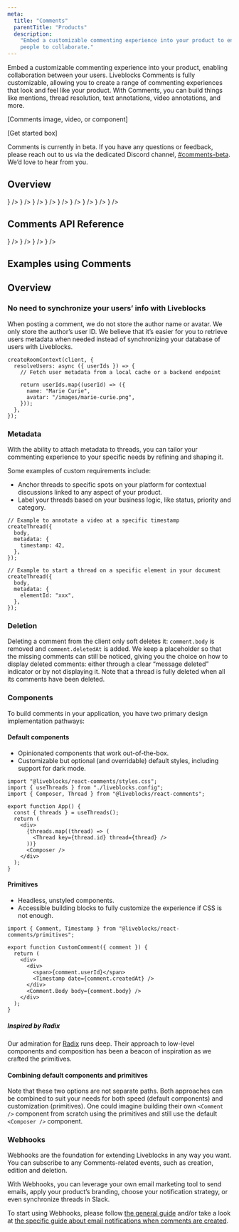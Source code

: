 ```yaml
---
meta:
  title: "Comments"
  parentTitle: "Products"
  description:
    "Embed a customizable commenting experience into your product to enable
    people to collaborate."
---
```


Embed a customizable commenting experience into your product, enabling
collaboration between your users. Liveblocks Comments is fully customizable,
allowing you to create a range of commenting experiences that look and feel like
your product. With Comments, you can build things like mentions, thread
resolution, text annotations, video annotations, and more.

[Comments image, video, or component]

[Get started box]

<Banner title="Public beta">

Comments is currently in beta. If you have any questions or feedback, please
reach out to us via the dedicated Discord channel,
[#comments-beta](https://discord.com/channels/913109211746009108/1126614905160749097).
We’d love to hear from you.

</Banner>

## Overview

<ListGrid columns={2}>
  <DocsCard
    type="technology"
    title="Concepts"
    href="/docs/products/comments/concepts"
    description="Learn about threads and comments"
    visual={<DocsMentionIcon className="fill-product-icon-brand h-auto w-6" />}
  />
  <DocsCard
    type="technology"
    title="Users and mentions"
    href="/docs/products/comments/users-and-mentions"
    description="Add users to comments and mentions"
    visual={<DocsMentionIcon className="fill-product-icon-brand h-auto w-6" />}
  />
  <DocsCard
    type="technology"
    title="Default components"
    href="/docs/products/comments/default-components"
    description="Ready-to-use customizable components"
    visual={
      <DocsDefaultComponentsIcon className="fill-product-icon-brand h-auto w-6" />
    }
  />
  <DocsCard
    type="technology"
    title="Hooks"
    href="/docs/products/comments/hooks"
    description="Get users, threads, and modify comments"
    visual={<DocsHooksIcon className="fill-product-icon-brand h-auto w-6" />}
  />
  <DocsCard
    type="technology"
    title="Metadata"
    href="/docs/products/comments/metadata"
    description="Add custom metadata to threads"
    visual={<DocsMetadataIcon className="fill-product-icon-brand h-auto w-6" />}
  />
  <DocsCard
    type="technology"
    title="Primitives"
    href="/docs/products/comments/primitives"
    description="Construct fully custom components"
    visual={
      <DocsPrimitivesIcon className="fill-product-icon-brand h-auto w-6" />
    }
  />
  <DocsCard
    type="technology"
    title="Styling and customization"
    href="/docs/products/comments/styling"
    description="CSS variables, dark mode, localization"
    visual={<DocsStylingIcon className="fill-product-icon-brand h-auto w-6" />}
  />
  <DocsCard
    type="technology"
    title="Email notifications"
    href="/docs/products/comments/email-notifications"
    description="Send notifications with webhooks"
    visual={<DocsEmailIcon className="fill-product-icon-brand h-auto w-6" />}
  />
  <DocsCard
    style={{ opacity: 0.7, pointerEvents: "none" }}
    type="technology"
    title="Notification inbox"
    href=""
    description="Coming soon…"
    visual={
      <DocsNotificationsIcon className="fill-product-icon-brand h-auto w-6" />
    }
  />
</ListGrid>

## Comments API Reference

<ListGrid columns={2}>
  <DocsCard
    type="technology"
    title="React"
    href="/docs/api-reference/liveblocks-react#Comments"
    description="@liveblocks/react"
    visual={<DocsReactIcon />}
  />
  <DocsCard
    type="technology"
    title="React Comments"
    href="/docs/api-reference/liveblocks-react-comments"
    description="@liveblocks/react-comments"
    visual={<DocsReactIcon />}
  />
  <DocsCard
    type="technology"
    title="REST API functions"
    href="/docs/api-reference/liveblocks-node#Comments"
    description="@liveblocks/node"
    visual={<DocsApiIcon />}
  />
  <DocsCard
    type="technology"
    title="REST API"
    href="/docs/api-reference/rest-api-endpoints#Comments"
    description="HTTP endpoints"
    visual={<DocsApiIcon />}
  />
</ListGrid>

## Examples using Comments

<ListGrid columns={2}>
  <ExampleCard
    example={{
      title: "Comments",
      slug: "comments/nextjs-comments",
      image: "/images/examples/thumbnails/comments.jpg",
    }}
    technologies={["nextjs", "react"]}
    openInNewWindow
  />
  <ExampleCard
    example={{
      title: "Video Comments",
      slug: "video-comments/nextjs-comments-video",
      image: "/images/examples/thumbnails/comments-video.png",
    }}
    technologies={["nextjs"]}
    openInNewWindow
  />
  <ExampleCard
    example={{
      title: "Overlay Comments",
      slug: "overlay-comments/nextjs-comments-overlay",
      image: "/images/examples/thumbnails/comments-overlay.png",
    }}
    technologies={["nextjs"]}
    openInNewWindow
  />
  <ExampleCard
    example={{
      title: "Text Editor Comments",
      slug: "text-editor-comments/nextjs-comments-tiptap",
      image: "/images/examples/thumbnails/comments-text-editor.png",
    }}
    technologies={["nextjs"]}
    openInNewWindow
  />
</ListGrid>

## Overview

### No need to synchronize your users’ info with Liveblocks

When posting a comment, we do not store the author name or avatar. We only store
the author’s user ID. We believe that it’s easier for you to retrieve users
metadata when needed instead of synchronizing your database of users with
Liveblocks.

```tsx
createRoomContext(client, {
  resolveUsers: async ({ userIds }) => {
    // Fetch user metadata from a local cache or a backend endpoint

    return userIds.map((userId) => ({
      name: "Marie Curie",
      avatar: "/images/marie-curie.png",
    }));
  },
});
```

### Metadata

With the ability to attach metadata to threads, you can tailor your commenting
experience to your specific needs by refining and shaping it.

Some examples of custom requirements include:

- Anchor threads to specific spots on your platform for contextual discussions
  linked to any aspect of your product.
- Label your threads based on your business logic, like status, priority and
  category.

```tsx
// Example to annotate a video at a specific timestamp
createThread({
  body,
  metadata: {
    timestamp: 42,
  },
});

// Example to start a thread on a specific element in your document
createThread({
  body,
  metadata: {
    elementId: "xxx",
  },
});
```

### Deletion

Deleting a comment from the client only soft deletes it: `comment.body` is
removed and `comment.deletedAt` is added. We keep a placeholder so that the
missing comments can still be noticed, giving you the choice on how to display
deleted comments: either through a clear “message deleted” indicator or by not
displaying it. Note that a thread is fully deleted when all its comments have
been deleted.

### Components

To build comments in your application, you have two primary design
implementation pathways:

#### Default components

- Opinionated components that work out-of-the-box.
- Customizable but optional (and overridable) default styles, including support
  for dark mode.

```tsx file="App.tsx" highlight="1,3,10,12"
import "@liveblocks/react-comments/styles.css";
import { useThreads } from "./liveblocks.config";
import { Composer, Thread } from "@liveblocks/react-comments";

export function App() {
  const { threads } = useThreads();
  return (
    <div>
      {threads.map((thread) => (
        <Thread key={thread.id} thread={thread} />
      ))}
      <Composer />
    </div>
  );
}
```

#### Primitives

- Headless, unstyled components.
- Accessible building blocks to fully customize the experience if CSS is not
  enough.

```tsx file="CustomComment.tsx" highlight="1,8,10"
import { Comment, Timestamp } from "@liveblocks/react-comments/primitives";

export function CustomComment({ comment }) {
  return (
    <div>
      <div>
        <span>{comment.userId}</span>
        <Timestamp date={comment.createdAt} />
      </div>
      <Comment.Body body={comment.body} />
    </div>
  );
}
```

##### Inspired by Radix

Our admiration for [Radix](https://www.radix-ui.com/) runs deep. Their approach
to low-level components and composition has been a beacon of inspiration as we
crafted the primitives.

#### Combining default components and primitives

Note that these two options are not separate paths. Both approaches can be
combined to suit your needs for both speed (default components) and
customization (primitives). One could imagine building their own `<Comment />`
component from scratch using the primitives and still use the default
`<Composer />` component.

### Webhooks

Webhooks are the foundation for extending Liveblocks in any way you want. You
can subscribe to any Comments-related events, such as creation, edition and
deletion.

With Webhooks, you can leverage your own email marketing tool to send emails,
apply your product’s branding, choose your notification strategy, or even
synchronize threads in Slack.

To start using Webhooks, please follow
[the general guide](/docs/platform/webhooks) and/or take a look at
[the specific guide about email notifications when comments are created](/docs/guides/how-to-send-email-notifications-when-comments-are-created).
